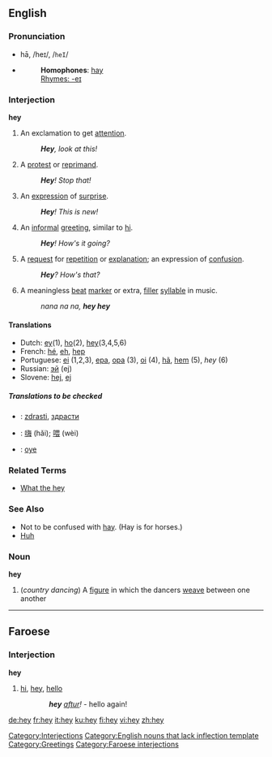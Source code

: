 ==English==

===Pronunciation===
*hā, /heɪ/, /<tt>heI</tt>/
*{{audio|en-us-hey.ogg|Audio (US)}}
*:'''Homophones''': [[hay]]
*:[[Rhymes:English:-eɪ|Rhymes: -eɪ]]

===Interjection===
'''hey'''
# An exclamation to get [[attention]].
#: '''''Hey''', look at this!''
# A [[protest]] or [[reprimand]].
#: '''''Hey'''! Stop that!''
# An [[expression]] of [[surprise]].
#: '''''Hey'''! This is new!''
# An [[informal]] [[greeting]], similar to [[hi]].
#: '''''Hey'''! How's it going?''
# A [[request]] for [[repetition]] or [[explanation]]; an expression of [[confusion]].
#: '''''Hey'''?  How's that?''
# A meaningless [[beat]] [[marker]] or extra, [[filler]] [[syllable]] in music.
#: ''nana na na, '''hey hey'''''

====Translations====
{{top}}
*Dutch: [[ey]](1), [[ho]](2), [[hey]](3,4,5,6)
*French: [[hé]], [[eh]], [[hep]]
*Portuguese: [[ei]] (1,2,3), [[epa]], [[opa]] (3), [[oi]] (4), [[hã]], [[hem]] (5), ''hey'' (6)
*Russian: [[эй]] (ej)
*Slovene: [[hej]], [[ej]]
{{bottom}}

=====Translations to be checked=====
{{checktrans}}
*{{ttbc|Bulgarian}}: [[zdrasti]], [[здрасти]]
*{{ttbc|Chinese}}: [[嗨]] (hǎi); [[喂]] (wèi)
*{{ttbc|Spanish}}: [[oye]]

===Related Terms===
*[[What the hey]]

===See Also===
*Not to be confused with [[hay]].  (Hay is for horses.)
*[[huh|Huh]]

===Noun===
'''hey'''

# (''country dancing'') A [[figure]] in which the dancers [[weave]] between one another

[[Category:Interjections]]
[[Category:English nouns that lack inflection template]]
[[Category:Greetings]]


----
==Faroese==
===Interjection===
'''hey''' 
# [[hi]], [[hey]], [[hello]]
::'''''hey''' [[aftur]]!'' - hello again!

[[Category:Faroese interjections]]

[[de:hey]]
[[fr:hey]]
[[it:hey]]
[[ku:hey]]
[[fi:hey]]
[[vi:hey]]
[[zh:hey]]